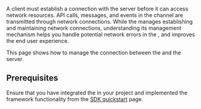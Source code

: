 
A <Vg k="SIG" /> client must establish a connection with the server before it can access network resources. API calls, messages, and events in the channel are transmitted through network connections. While the <Vpd k="SDK" /> manages establishing and maintaining network connections, understanding its management mechanism helps you handle potential network errors in the <Vpl k="CLIENT"/>, and improves the end user experience.

<PlatformWrapper platform="android, ios, macos" >

This page shows how to manage the connection between the <Vpd k="SDK" /> and the <Vg k="SIG" /> server. 

## Prerequisites

Ensure that you have integrated the <Vpd k="SDK" /> in your project and implemented the framework functionality from the [SDK quickstart](../get-started/sdk-quickstart) page.

<Implement />

</PlatformWrapper>
<PlatformWrapper notAllowed="android, ios, macos" >
<NotAvailable />
</PlatformWrapper>
